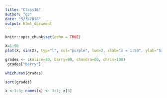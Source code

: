 ```yaml
---
title: "Class1B"
author: "gc"
date: "5/3/2018"
output: html_document
---
```


```r
knitr::opts_chunk$set(echo = TRUE)
```
```r
X=1:50
plot(X, sin(X), typ="l", col="purple", lwd=2, xlab="x = 1:50", ylab="Sin(x)")
```

```r
grades <- c(alice=80, barry=99, chandra=60, chris=100) 
 grades["barry"] 
```
```r
which.max(grades) 
```
```r
sort(grades)
```


```r
x <-1:3; names(x) <- 3:1; x[3] 
```

